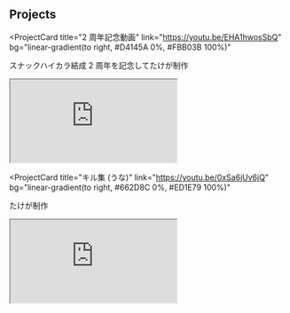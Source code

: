 
## Projects

<ProjectCard
  title="2 周年記念動画"
  link="https://youtu.be/EHA1hwosSbQ"
  bg="linear-gradient(to right, #D4145A 0%, #FBB03B 100%)"
>
  スナックハイカラ結成 2 周年を記念してたけが制作

  <Iframe
    src="https://www.youtube.com/embed/EHA1hwosSbQ"
    title="YouTube video player"
    allow="accelerometer; autoplay; clipboard-write; encrypted-media; gyroscope; picture-in-picture"
  ></Iframe>
</ProjectCard>

<ProjectCard
  title="キル集 (うな)"
  link="https://youtu.be/0xSa6jUv6jQ"
  bg="linear-gradient(to right, #662D8C 0%, #ED1E79 100%)"
>
  たけが制作

  <Iframe
    src="https://www.youtube.com/embed/0xSa6jUv6jQ"
    title="YouTube video player"
    allow="accelerometer; autoplay; clipboard-write; encrypted-media; gyroscope; picture-in-picture"
  ></Iframe>
</ProjectCard>

<!--
<ProjectCard
  title="Adding a Draft Feature to Gatsby"
  link="https://www.lekoarts.de/garden/adding-a-draft-feature-to-gatsby?utm_source=cara&utm_medium=Theme"
  bg="linear-gradient(to right, #009245 0%, #FCEE21 100%)"
>
  A solution with the createSchemaCustomization API.
</ProjectCard>
<ProjectCard
  title="Theme UI Plugin for Figma"
  link="https://www.lekoarts.de/design/introducing-the-theme-ui-plugin-for-figma?utm_source=cara&utm_medium=Theme"
  bg="linear-gradient(to right, #D585FF 0%, #00FFEE 100%)"
>
  The Theme UI plugin for Figma allows for a workflow where Theme UI is the
  starting point both for design & development.
</ProjectCard>
-->